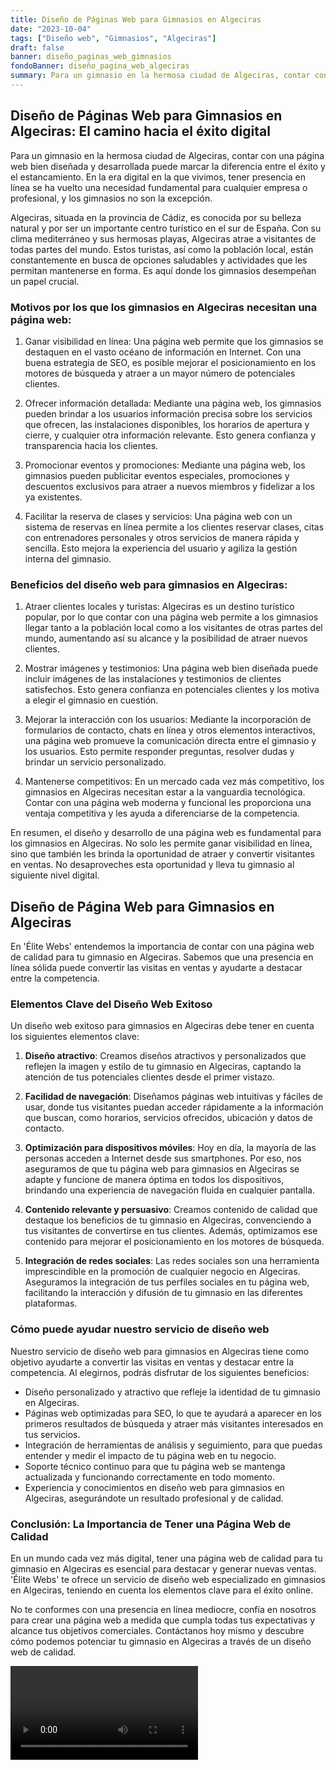 ```yaml
---
title: Diseño de Páginas Web para Gimnasios en Algeciras
date: "2023-10-04"
tags: ["Diseño web", "Gimnasios", "Algeciras"]
draft: false
banner: diseño_paginas_web_gimnasios
fondoBanner: diseño_pagina_web_algeciras
summary: Para un gimnasio en la hermosa ciudad de Algeciras, contar con una página web bien diseñada y desarrollada puede marcar la diferencia entre el éxito y el estancamiento. En la era digital en la que vivimos, tener presencia en línea se ha vuelto una necesidad fundamental para cualquier empresa o profesional, y los gimnasios no son la excepción.
---
```



## Diseño de Páginas Web para Gimnasios en Algeciras: El camino hacia el éxito digital

Para un gimnasio en la hermosa ciudad de Algeciras, contar con una página web bien diseñada y desarrollada puede marcar la diferencia entre el éxito y el estancamiento. En la era digital en la que vivimos, tener presencia en línea se ha vuelto una necesidad fundamental para cualquier empresa o profesional, y los gimnasios no son la excepción.

Algeciras, situada en la provincia de Cádiz, es conocida por su belleza natural y por ser un importante centro turístico en el sur de España. Con su clima mediterráneo y sus hermosas playas, Algeciras atrae a visitantes de todas partes del mundo. Estos turistas, así como la población local, están constantemente en busca de opciones saludables y actividades que les permitan mantenerse en forma. Es aquí donde los gimnasios desempeñan un papel crucial.

### Motivos por los que los gimnasios en Algeciras necesitan una página web:

1. Ganar visibilidad en línea: Una página web permite que los gimnasios se destaquen en el vasto océano de información en Internet. Con una buena estrategia de SEO, es posible mejorar el posicionamiento en los motores de búsqueda y atraer a un mayor número de potenciales clientes.

2. Ofrecer información detallada: Mediante una página web, los gimnasios pueden brindar a los usuarios información precisa sobre los servicios que ofrecen, las instalaciones disponibles, los horarios de apertura y cierre, y cualquier otra información relevante. Esto genera confianza y transparencia hacia los clientes.

3. Promocionar eventos y promociones: Mediante una página web, los gimnasios pueden publicitar eventos especiales, promociones y descuentos exclusivos para atraer a nuevos miembros y fidelizar a los ya existentes.

4. Facilitar la reserva de clases y servicios: Una página web con un sistema de reservas en línea permite a los clientes reservar clases, citas con entrenadores personales y otros servicios de manera rápida y sencilla. Esto mejora la experiencia del usuario y agiliza la gestión interna del gimnasio.

### Beneficios del diseño web para gimnasios en Algeciras:

1. Atraer clientes locales y turistas: Algeciras es un destino turístico popular, por lo que contar con una página web permite a los gimnasios llegar tanto a la población local como a los visitantes de otras partes del mundo, aumentando así su alcance y la posibilidad de atraer nuevos clientes.

2. Mostrar imágenes y testimonios: Una página web bien diseñada puede incluir imágenes de las instalaciones y testimonios de clientes satisfechos. Esto genera confianza en potenciales clientes y los motiva a elegir el gimnasio en cuestión.

3. Mejorar la interacción con los usuarios: Mediante la incorporación de formularios de contacto, chats en línea y otros elementos interactivos, una página web promueve la comunicación directa entre el gimnasio y los usuarios. Esto permite responder preguntas, resolver dudas y brindar un servicio personalizado.

4. Mantenerse competitivos: En un mercado cada vez más competitivo, los gimnasios en Algeciras necesitan estar a la vanguardia tecnológica. Contar con una página web moderna y funcional les proporciona una ventaja competitiva y les ayuda a diferenciarse de la competencia.

En resumen, el diseño y desarrollo de una página web es fundamental para los gimnasios en Algeciras. No solo les permite ganar visibilidad en línea, sino que también les brinda la oportunidad de atraer y convertir visitantes en ventas. No desaproveches esta oportunidad y lleva tu gimnasio al siguiente nivel digital.

<GifSeo />

<Cta />

## Diseño de Página Web para Gimnasios en Algeciras

En 'Élite Webs' entendemos la importancia de contar con una página web de calidad para tu gimnasio en Algeciras. Sabemos que una presencia en línea sólida puede convertir las visitas en ventas y ayudarte a destacar entre la competencia.

### Elementos Clave del Diseño Web Exitoso

Un diseño web exitoso para gimnasios en Algeciras debe tener en cuenta los siguientes elementos clave:

1. **Diseño atractivo**: Creamos diseños atractivos y personalizados que reflejen la imagen y estilo de tu gimnasio en Algeciras, captando la atención de tus potenciales clientes desde el primer vistazo.

2. **Facilidad de navegación**: Diseñamos páginas web intuitivas y fáciles de usar, donde tus visitantes puedan acceder rápidamente a la información que buscan, como horarios, servicios ofrecidos, ubicación y datos de contacto.

3. **Optimización para dispositivos móviles**: Hoy en día, la mayoría de las personas acceden a Internet desde sus smartphones. Por eso, nos aseguramos de que tu página web para gimnasios en Algeciras se adapte y funcione de manera óptima en todos los dispositivos, brindando una experiencia de navegación fluida en cualquier pantalla.

4. **Contenido relevante y persuasivo**: Creamos contenido de calidad que destaque los beneficios de tu gimnasio en Algeciras, convenciendo a tus visitantes de convertirse en tus clientes. Además, optimizamos ese contenido para mejorar el posicionamiento en los motores de búsqueda.

5. **Integración de redes sociales**: Las redes sociales son una herramienta imprescindible en la promoción de cualquier negocio en Algeciras. Aseguramos la integración de tus perfiles sociales en tu página web, facilitando la interacción y difusión de tu gimnasio en las diferentes plataformas.

### Cómo puede ayudar nuestro servicio de diseño web

Nuestro servicio de diseño web para gimnasios en Algeciras tiene como objetivo ayudarte a convertir las visitas en ventas y destacar entre la competencia. Al elegirnos, podrás disfrutar de los siguientes beneficios:

- Diseño personalizado y atractivo que refleje la identidad de tu gimnasio en Algeciras.
- Páginas web optimizadas para SEO, lo que te ayudará a aparecer en los primeros resultados de búsqueda y atraer más visitantes interesados en tus servicios.
- Integración de herramientas de análisis y seguimiento, para que puedas entender y medir el impacto de tu página web en tu negocio.
- Soporte técnico continuo para que tu página web se mantenga actualizada y funcionando correctamente en todo momento.
- Experiencia y conocimientos en diseño web para gimnasios en Algeciras, asegurándote un resultado profesional y de calidad.

### Conclusión: La Importancia de Tener una Página Web de Calidad

En un mundo cada vez más digital, tener una página web de calidad para tu gimnasio en Algeciras es esencial para destacar y generar nuevas ventas. 'Élite Webs' te ofrece un servicio de diseño web especializado en gimnasios en Algeciras, teniendo en cuenta los elementos clave para el éxito online.

No te conformes con una presencia en línea mediocre, confía en nosotros para crear una página web a medida que cumpla todas tus expectativas y alcance tus objetivos comerciales. Contáctanos hoy mismo y descubre cómo podemos potenciar tu gimnasio en Algeciras a través de un diseño web de calidad.

<Video />

<CtaBot job="Gimnasios" city="Algeciras" />

<Gmaps query="Algeciras+españa+maps" />

